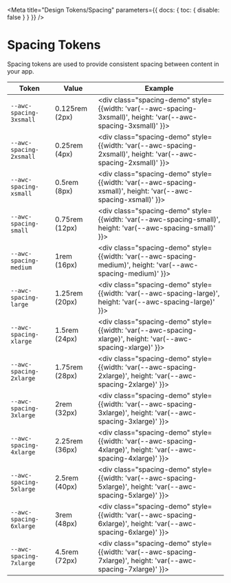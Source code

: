 
<Meta title="Design Tokens/Spacing" parameters={{ docs: { toc: { disable: false } } }} />

# Spacing Tokens

Spacing tokens are used to provide consistent spacing between content in your app.

| Token                   | Value          | Example                                                                                                               |
| ----------------------- | -------------- | --------------------------------------------------------------------------------------------------------------------- |
| `--awc-spacing-3xsmall` | 0.125rem (2px) | <div class="spacing-demo" style={{width: 'var(--awc-spacing-3xsmall)', height: 'var(--awc-spacing-3xsmall)' }}></div> |
| `--awc-spacing-2xsmall` | 0.25rem (4px)  | <div class="spacing-demo" style={{width: 'var(--awc-spacing-2xsmall)', height: 'var(--awc-spacing-2xsmall)' }}></div> |
| `--awc-spacing-xsmall`  | 0.5rem (8px)   | <div class="spacing-demo" style={{width: 'var(--awc-spacing-xsmall)', height: 'var(--awc-spacing-xsmall)' }}></div>   |
| `--awc-spacing-small`   | 0.75rem (12px) | <div class="spacing-demo" style={{width: 'var(--awc-spacing-small)', height: 'var(--awc-spacing-small)' }}></div>     |
| `--awc-spacing-medium`  | 1rem (16px)    | <div class="spacing-demo" style={{width: 'var(--awc-spacing-medium)', height: 'var(--awc-spacing-medium)' }}></div>   |
| `--awc-spacing-large`   | 1.25rem (20px) | <div class="spacing-demo" style={{width: 'var(--awc-spacing-large)', height: 'var(--awc-spacing-large)' }}></div>     |
| `--awc-spacing-xlarge`  | 1.5rem (24px)  | <div class="spacing-demo" style={{width: 'var(--awc-spacing-xlarge)', height: 'var(--awc-spacing-xlarge)' }}></div>   |
| `--awc-spacing-2xlarge` | 1.75rem (28px) | <div class="spacing-demo" style={{width: 'var(--awc-spacing-2xlarge)', height: 'var(--awc-spacing-2xlarge)' }}></div> |
| `--awc-spacing-3xlarge` | 2rem (32px)    | <div class="spacing-demo" style={{width: 'var(--awc-spacing-3xlarge)', height: 'var(--awc-spacing-3xlarge)' }}></div> |
| `--awc-spacing-4xlarge` | 2.25rem (36px) | <div class="spacing-demo" style={{width: 'var(--awc-spacing-4xlarge)', height: 'var(--awc-spacing-4xlarge)' }}></div> |
| `--awc-spacing-5xlarge` | 2.5rem (40px)  | <div class="spacing-demo" style={{width: 'var(--awc-spacing-5xlarge)', height: 'var(--awc-spacing-5xlarge)' }}></div> |
| `--awc-spacing-6xlarge` | 3rem (48px)    | <div class="spacing-demo" style={{width: 'var(--awc-spacing-6xlarge)', height: 'var(--awc-spacing-6xlarge)' }}></div> |
| `--awc-spacing-7xlarge` | 4.5rem (72px)  | <div class="spacing-demo" style={{width: 'var(--awc-spacing-7xlarge)', height: 'var(--awc-spacing-7xlarge)' }}></div> |
